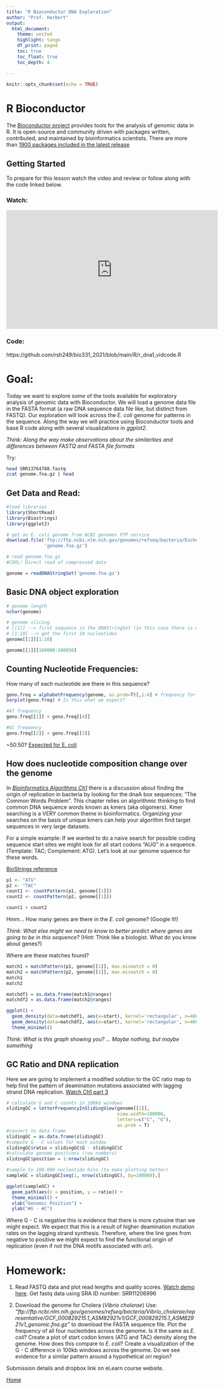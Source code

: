 ```yaml
---
title: "R Bioconductor DNA Exploration"
author: "Prof. Harbert"
output: 
  html_document:
    theme: united
    highlight: tango
    df_print: paged
    toc: true
    toc_float: true
    toc_depth: 4
    
---
```



```r
knitr::opts_chunk$set(echo = TRUE)
```

# R Bioconductor

The [Bioconductor project](https://www.bioconductor.org/) provides tools for the analysis of genomic data in R. It is open-source and community driven with packages written, contributed, and maintained by bioinformatics scientists. There are more than [1900 packages included in the latest release](https://www.bioconductor.org/packages/release/BiocViews.html#___Software)

## Getting Started

To prepare for this lesson watch the video and review or follow along with the code linked below.

### Watch:

<iframe width="560" height="315" src="https://www.youtube.com/embed/E_HfxDJRE10" frameborder="0" allow="accelerometer; autoplay; clipboard-write; encrypted-media; gyroscope; picture-in-picture" allowfullscreen></iframe>

### Code: 

https://github.com/rsh249/bio331_2021/blob/main/R/r_dna1_vidcode.R

# Goal:

Today we want to explore *some* of the tools available for exploratory analysis of genomic data with Bioconductor. We will load a genome data file in the FASTA format (a raw DNA sequence data file like, but distinct from FASTQ). Our exploration will look across the *E. coli* genome for patterns in the sequence. Along the way we will practice using Bioconductor tools and base R code along with several visualizations in *ggplot2*.

*Think: Along the way make observations about the similarities and differences between FASTQ and FASTA file formats*

Try:

```bash
head SRR13764788.fastq
zcat genome.fna.gz | head
```

## Get Data and Read:

```R
#load libraries
library(ShortRead)
library(Biostrings)
library(ggplot2)

# get an E. coli genome from NCBI genomes FTP service
download.file('ftp://ftp.ncbi.nlm.nih.gov/genomes/refseq/bacteria/Escherichia_coli/reference/GCF_000005845.2_ASM584v2/GCF_000005845.2_ASM584v2_genomic.fna.gz',
              'genome.fna.gz')

# read genome.fna.gz 
#COOL! Direct read of compressed data

genome = readDNAStringSet('genome.fna.gz')
```

## Basic DNA object exploration

```R
# genome length
nchar(genome)

# genome slicing
# [[1]] --> first sequence in the DNAStringSet (in this case there is only one)
# [1:10] --> get the first 10 nucleotides
genome[[1]][1:10]

genome[[1]][100000:100050]

```

## Counting Nucleotide Frequencies: 

How many of each nucleotide are there in this sequence?

```R
geno.freq = alphabetFrequency(genome, as.prob=T)[,1:4] # frequency for A, C, G, or T
barplot(geno.freq) # Is this what we expect?

#AT frequency
geno.freq[[1]] + geno.freq[[4]]

#GC frequency
geno.freq[[2]] + geno.freq[[3]]

```

~50:50? [Expected for E. coli](http://dro.deakin.edu.au/eserv/DU:30034416/chen-bacterialgenomic-2010.pdf)

## How does nucleotide composition change over the genome

In [*Bioinformatics Algorithms Ch1*](https://youtu.be/M6qVRaNjcY0) there is a discussion about finding the origin of replication in bacteria by looking for the dnaA box sequences; "The Common Words Problem". This chapter relies on algorithmic thinking to find common DNA sequence *words* known as kmers (aka oligomers). Kmer searching is a VERY common theme in bioinformatics. Organizing your searches on the basis of unique kmers can help your algorithm find target sequences in very large datasets.

For a simple example: If we wanted to do a naive search for possible coding sequence start sites we might look for all start codons "AUG" in a sequence. (Template: TAC; Complement: ATG). Let's look at our genome squence for these words.

[BioStrings reference](https://bioconductor.org/packages/release/bioc/vignettes/BSgenome/inst/doc/GenomeSearching.pdf)

```R
p1 <- "ATG"
p2 <- "TAC"
count1 <- countPattern(p1, genome[[1]])
count2 <- countPattern(p2, genome[[1]])

count1 + count2


```

Hmm... How many genes are there in the *E. coli* genome? (Google It!)

*Think: What else might we need to know to better predict where genes are going to be in this sequence?* (Hint: Think like a biologist. What do you know about genes?)

Where are these matches found?

```R
match1 = matchPattern(p1, genome[[1]], max.mismatch = 0)
match2 = matchPattern(p2, genome[[1]], max.mismatch = 0)
match1
match2

matchdf1 = as.data.frame(match1@ranges)
matchdf2 = as.data.frame(match2@ranges)

ggplot() +
  geom_density(data=matchdf1, aes(x=start), kernel='rectangular', n=4600, col='darkorange') + 
  geom_density(data=matchdf2, aes(x=start), kernel='rectangular', n=4600, col='steelblue') + 
  theme_minimal()

```


*Think: What is this graph showing you? ... Maybe nothing, but maybe something*


## GC Ratio and DNA replication

Here we are going to implement a modified solution to the GC ratio map to help find the pattern of deamination mutations associated with lagging strand DNA replication. [Watch Ch1 part 3](https://youtu.be/xmaag0IJO0c) 

```R
# calculate G and C counts in 100kb windows
slidingGC = letterFrequencyInSlidingView(genome[[1]], 
                                         view.width=100000,
                                         letters=c("C", "G"), 
                                         as.prob = T)
#convert to data frame
slidingGC = as.data.frame(slidingGC)
#compute G - C values for each window
slidingGC$ratio = slidingGC$G - slidingGC$C
#calculate genome positions (row numbers)
slidingGC$position = 1:nrow(slidingGC)

#sample to 100,000 nucleotide bins (to make plotting better)
sampleGC = slidingGC[seq(1, nrow(slidingGC), by=100000),]

ggplot(sampleGC) +
  geom_path(aes(x = position, y = ratio)) +
  theme_minimal() + 
  xlab("Genomic Position") +
  ylab("#G - #C")
```
Where G - C is negative this is evidence that there is more cytosine than we might expect. We expect that this is a result of higher deamination mutation rates on the lagging strand synthesis. Therefore, where the line goes from negative to positive we might expect to find the functional origin of replication (even if not the DNA motifs associated with *ori*).

# Homework:

1) Read FASTQ data and plot read lengths and quality scores. [Watch demo here](https://youtu.be/E_HfxDJRE10). Get fastq data using SRA ID number: SRR11206996
  
2) Download the genome for Cholera (*Vibrio cholerae*)
  Use: *"ftp://ftp.ncbi.nlm.nih.gov/genomes/refseq/bacteria/Vibrio_cholerae/representative/GCF_000829215.1_ASM82921v1/GCF_000829215.1_ASM82921v1_genomic.fna.gz"* to download the FASTA sequence file. Plot the frequency of all four nucleotides across the genome. Is it the same as *E. coli*? Create a plot of start codon kmers (ATG and TAC) density along the genome. How does this compare to *E. coli*? Create a visualization of the G - C difference in 100kb windows across the genome. Do we see evidence for a similar pattern around a hypothetical *ori* region?


Submission details and dropbox link on eLearn course website.

[Home](https://bio331.devbioinformatics.org)
